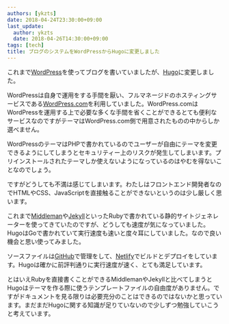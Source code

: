 ```yaml
---
authors: [ykzts]
date: 2018-04-24T23:30:00+09:00
last_update:
  author: ykzts
  date: 2018-04-26T14:30:00+09:00
tags: [tech]
title: ブログのシステムをWordPressからHugoに変更しました
---
```


これまで[WordPress](https://wordpress.org/)を使ってブログを書いていましたが、[Hugo](https://gohugo.io/)に変更しました。

<!--truncate-->

WordPressは自身で運用をする手間を厭い、フルマネージドのホスティングサービスである[WordPress.com](https://wordpress.com/)を利用していました。WordPress.comはWordPressを運用する上で必要な多くな手間を省くことができるとても便利なサービスなのですがテーマはWordPress.com側で用意されたものの中からしか選べません。

WordPressのテーマはPHPで書かれているのでユーザーが自由にテーマを変更できるようにしてしまうとセキュリティー上のリスクが発生してしまいます。プリインストールされたテーマしか使えないようになっているのはやむを得ないことなのでしょう。

ですがどうしても不満は感じてしまいます。わたしはフロントエンド開発者なのでHTMLやCSS、JavaScriptを直接触ることができないというのは少し厳しく思います。

これまで[Middleman](https://middlemanapp.com/)や[Jekyll](https://jekyllrb.com/)といったRubyで書かれている静的サイトジェネレーターを使ってきていたのですが、どうしても速度が気になっていました。HugoはGoで書かれていて実行速度も速いと度々耳にしていました。なので良い機会と思い使ってみました。

ソースファイルは[GitHub](https://github.com/)で管理をして、[Netlify](https://www.netlify.com/)でビルドとデプロイをしています。Hugoは確かに前評判通りに実行速度が速く、とても満足しています。

とはいえRubyを直接書くことができるMiddlemanやJekyllと比べてしまうとHugoはテーマを作る際に使うテンプレートファイルの自由度がありません。ですがドキュメントを見る限りは必要充分のことはできるのではないかと思っています。まだまだHugoに関する知識が足りていないので少しずつ勉強していこうと考えています。
